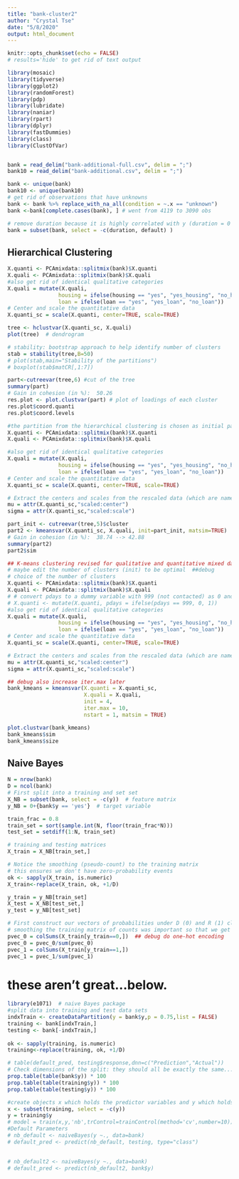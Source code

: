 ---
title: "bank-cluster2"
author: "Crystal Tse"
date: "5/8/2020"
output: html_document
---

```{r setup, include=FALSE}
knitr::opts_chunk$set(echo = FALSE)
# results='hide' to get rid of text output
```

```{r message = FALSE}
library(mosaic)
library(tidyverse)
library(ggplot2)
library(randomForest)
library(pdp)
library(lubridate)
library(naniar)
library(rpart)
library(dplyr)
library(fastDummies)
library(class)
library(ClustOfVar)


bank = read_delim("bank-additional-full.csv", delim = ";")
bank10 = read_delim("bank-additional.csv", delim = ";")
```


```{r}
bank <- unique(bank)
bank10 <- unique(bank10)
# get rid of observations that have unknowns
bank <- bank %>% replace_with_na_all(condition = ~.x == "unknown")
bank <-bank[complete.cases(bank), ] # went from 4119 to 3090 obs

# remove duration because it is highly correlated with y (duration = 0 --> no)
bank = subset(bank, select = -c(duration, default) )

```

## Hierarchical Clustering

```{r}
X.quanti <- PCAmixdata::splitmix(bank)$X.quanti
X.quali <- PCAmixdata::splitmix(bank)$X.quali
#also get rid of identical qualitative categories
X.quali = mutate(X.quali,
                housing = ifelse(housing == "yes", "yes_housing", "no_housing"),
                loan = ifelse(loan == "yes", "yes_loan", "no_loan"))
# Center and scale the quantitative data
X.quanti_sc = scale(X.quanti, center=TRUE, scale=TRUE)

tree <- hclustvar(X.quanti_sc, X.quali)
plot(tree)  # dendrogram

```

```{r}

# stability: bootstrap approach to help identify number of clusters
stab = stability(tree,B=50)
# plot(stab,main="Stability of the partitions")
# boxplot(stab$matCR[,1:7])
```



```{r}
part<-cutreevar(tree,6) #cut of the tree
summary(part)
# Gain in cohesion (in %):  50.26
res.plot <- plot.clustvar(part) # plot of loadings of each cluster
res.plot$coord.quanti
res.plot$coord.levels
```




```{r}
#the partition from the hierarchical clustering is chosen as initial partition
X.quanti <- PCAmixdata::splitmix(bank)$X.quanti
X.quali <- PCAmixdata::splitmix(bank)$X.quali

#also get rid of identical qualitative categories
X.quali = mutate(X.quali,
                housing = ifelse(housing == "yes", "yes_housing", "no_housing"),
                loan = ifelse(loan == "yes", "yes_loan", "no_loan"))
# Center and scale the quantitative data
X.quanti_sc = scale(X.quanti, center=TRUE, scale=TRUE)

# Extract the centers and scales from the rescaled data (which are named attributes)
mu = attr(X.quanti_sc,"scaled:center")
sigma = attr(X.quanti_sc,"scaled:scale")

part_init <- cutreevar(tree,5)$cluster
part2 <- kmeansvar(X.quanti_sc, X.quali, init=part_init, matsim=TRUE)
# Gain in cohesion (in %):  38.74 --> 42.88
summary(part2)
part2$sim
```


```{r}

## K-means clustering revised for qualitative and quantitative mixed data
# maybe edit the number of clusters (init) to be optimal  ##debug
# choice of the number of clusters
X.quanti <- PCAmixdata::splitmix(bank)$X.quanti
X.quali <- PCAmixdata::splitmix(bank)$X.quali
# # convert pdays to a dummy variable with 999 (not contacted) as 0 and any other value as one
# X.quanti <- mutate(X.quanti, pdays = ifelse(pdays == 999, 0, 1))
#also get rid of identical qualitative categories
X.quali = mutate(X.quali,
                housing = ifelse(housing == "yes", "yes_housing", "no_housing"),
                loan = ifelse(loan == "yes", "yes_loan", "no_loan"))
# Center and scale the quantitative data
X.quanti_sc = scale(X.quanti, center=TRUE, scale=TRUE)

# Extract the centers and scales from the rescaled data (which are named attributes)
mu = attr(X.quanti_sc,"scaled:center")
sigma = attr(X.quanti_sc,"scaled:scale")

## debug also increase iter.max later
bank_kmeans = kmeansvar(X.quanti = X.quanti_sc, 
                        X.quali = X.quali, 
                        init = 4,
                        iter.max = 10,
                        nstart = 1, matsim = TRUE)

plot.clustvar(bank_kmeans)
bank_kmeans$sim
bank_kmeans$size
```

## Naive Bayes
```{r}
N = nrow(bank)
D = ncol(bank)
# First split into a training and set set
X_NB = subset(bank, select = -c(y))  # feature matrix
y_NB = 0+{bank$y == 'yes'}  # target variable

train_frac = 0.8
train_set = sort(sample.int(N, floor(train_frac*N)))
test_set = setdiff(1:N, train_set)

# training and testing matrices
X_train = X_NB[train_set,]

# Notice the smoothing (pseudo-count) to the training matrix
# this ensures we don't have zero-probability events
ok <- sapply(X_train, is.numeric)
X_train<-replace(X_train, ok, +1/D)

y_train = y_NB[train_set]
X_test = X_NB[test_set,]
y_test = y_NB[test_set]

# First construct our vectors of probabilities under D (0) and R (1) classes
# smoothing the training matrix of counts was important so that we get no zeros here
pvec_0 = colSums(X_train[y_train==0,])  ## debug do one-hot encoding
pvec_0 = pvec_0/sum(pvec_0)
pvec_1 = colSums(X_train[y_train==1,])
pvec_1 = pvec_1/sum(pvec_1)


```


# these aren't great...below.
```{r}
library(e1071)  # naive Bayes package
#split data into training and test data sets
indxTrain <- createDataPartition(y = bank$y,p = 0.75,list = FALSE)
training <- bank[indxTrain,]
testing <- bank[-indxTrain,]
 
ok <- sapply(training, is.numeric)
training<-replace(training, ok, +1/D)

# table(default_pred, testing$response,dnn=c("Prediction","Actual"))
# Check dimensions of the split: they should all be exactly the same...
prop.table(table(bank$y)) * 100
prop.table(table(training$y)) * 100
prop.table(table(testing$y)) * 100

#create objects x which holds the predictor variables and y which holds the response variables
x <- subset(training, select = -c(y))
y = training$y
# model = train(x,y,'nb',trControl=trainControl(method='cv',number=10))
#Default Parameters
# nb_default <- naiveBayes(y ~., data=bank)
# default_pred <- predict(nb_default, testing, type="class")
 
```

```{r}
# nb_default2 <- naiveBayes(y ~., data=bank)
# default_pred <- predict(nb_default2, bank$y)
```






